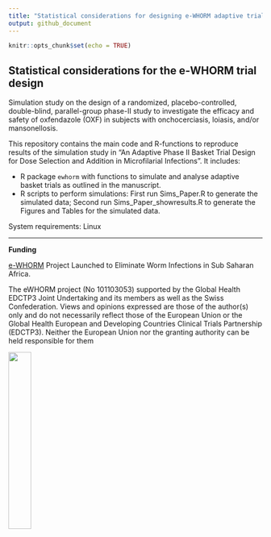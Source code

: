 ```yaml
---
title: "Statistical considerations for designing e-WHORM adaptive trial"
output: github_document
---
```


```r
knitr::opts_chunk$set(echo = TRUE)
```

## Statistical considerations for the e-WHORM trial design

Simulation study on the design of a randomized, placebo-controlled, double-blind, parallel-group phase-II study to investigate the efficacy and safety of oxfendazole (OXF) in subjects with onchocerciasis, loiasis, and/or mansonellosis.

This repository contains the main code and R-functions to reproduce results of the simulation study in "An Adaptive Phase II Basket Trial Design for Dose Selection and Addition in Microfilarial Infections". It includes:

- R package `ewhorm` with functions to simulate and analyse adaptive basket trials as outlined in the manuscript.
- R scripts to perform simulations: First run Sims_Paper.R to generate the simulated data; Second run Sims_Paper_showresults.R to generate the Figures and Tables for the simulated data.


System requirements: Linux



---

**Funding**

[e-WHORM](https://ewhorm.org/) Project Launched to Eliminate Worm Infections in Sub Saharan Africa. 

The eWHORM project (No 101103053) supported by the Global Health EDCTP3 Joint Undertaking and its members as well as the Swiss Confederation. Views and opinions expressed are those of the author(s) only and do not necessarily reflect those of the European Union or the Global Health European and Developing Countries Clinical Trials Partnership (EDCTP3). Neither the European Union nor the granting authority can be held responsible for them


![ ](./figures/logo.svg){width=30%}

<!-- ![ ](./figures/ewhorm.png){width=30%} -->
